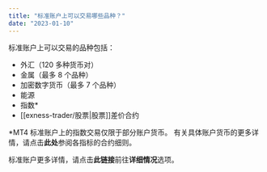 ```yaml
---
title: "标准账户上可以交易哪些品种？"
date: "2023-01-10"
---
```


<Ads></Ads> 

标准账户上可以交易的品种包括：

- 外汇（120 多种货币对）
- 金属（最多 8 个品种）
- 加密数字货币（最多 7 个品种）
- 能源
- 指数*
- [[exness-trader/股票|股票]]差价合约

*MT4 标准账户上的指数交易仅限于部分账户货币。 有关具体账户货币的更多详情，请点击**此处**参阅各指标的合约细则。

标准账户更多详情，请点击**此链接**前往**详细情况**选项。
